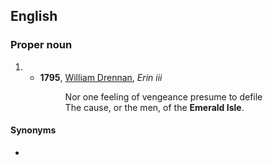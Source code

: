 ==English==

===Proper noun===
{{en-proper noun|head=the [[emerald|Emerald]] [[isle|Isle]]}}

# {{n-g|A [[nickname]] for [[Ireland]].}}
#* '''1795''', [[w:William Drennan|William Drennan]], ''Erin iii''
#*: Nor one feeling of vengeance presume to defile
#*: The cause, or the men, of the '''Emerald Isle'''.

====Synonyms====
* {{l|en|Green Isle}}